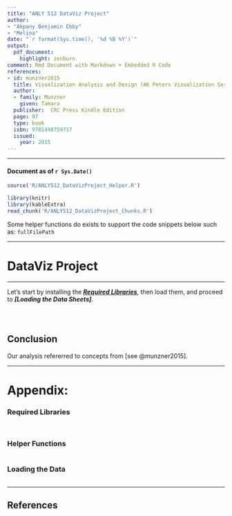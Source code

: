 ```yaml
---
title: "ANLY 512 DataViz Project"
author:
- "Akpany Benjamin Ebby"
- "Melina"
date: "`r format(Sys.time(), '%d %B %Y')`"
output:
  pdf_document:
    highlight: zenburn
comment: Rmd Document with Markdown + Embedded R Code
references:
- id: munzner2015
  title: Visualization Analysis and Design (AK Peters Visualization Series)
  author:
  - family: Munzner
    given: Tamara
  publisher:  CRC Press Kindle Edition
  page: 97
  type: book
  isbn: 9781498759717
  issued:
    year: 2015
---
```


---

#### Document as of `r Sys.Date()`

```r

source('R/ANLY512_DataVizProject_Helper.R')

```

```r

library(knitr)
library(kableExtra)
read_chunk('R/ANLY512_DataVizProject_Chunks.R')

```

Some helper functions do exists to support the code snippets below such as: ```fullFilePath```

---

# DataViz Project

---

Let's start by installing the __*[Required Libraries]*__, then load them, and proceed to __*[Loading the Data Sheets]*__.

```r
```

```r
```

```r
```

## Conclusion

Our analysis refererred to concepts from [see @munzner2015].

---

# Appendix:

### Required Libraries

```r
```

```r
```

### Helper Functions

```r
```

### Loading the Data

```r
```

---

## References
